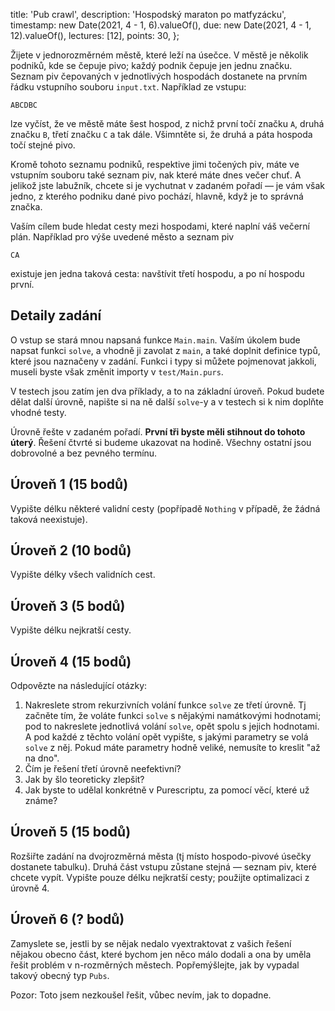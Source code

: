   title: 'Pub crawl',
  description: 'Hospodský maraton po matfyzácku',
  timestamp: new Date(2021, 4 - 1, 6).valueOf(),
  due: new Date(2021, 4 - 1, 12).valueOf(),
  lectures: [12],
  points: 30,
};

Žijete v jednorozměrném městě, které leží na úsečce. V městě je několik podniků, kde se čepuje pivo; každý podnik čepuje jen jednu značku. Seznam piv čepovaných v jednotlivých hospodách dostanete na prvním řádku vstupního souboru `input.txt`. Například ze vstupu:

```
ABCDBC
```

lze vyčíst, že ve městě máte šest hospod, z nichž první točí značku `A`, druhá značku `B`, třetí značku `C` a tak dále. Všimntěte si, že druhá a páta hospoda točí stejné pivo.

Kromě tohoto seznamu podniků, respektive jimi točených piv, máte ve vstupním souboru také seznam piv, nak které máte dnes večer chuť. A jelikož jste labužník, chcete si je vychutnat v zadaném pořadí — je vám však jedno, z kterého podniku dané pivo pochází, hlavně, když je to správná značka.

Vaším cílem bude hledat cesty mezi hospodami, které naplní váš večerní plán. Například pro výše uvedené město a seznam piv

```
CA
```

existuje jen jedna taková cesta: navštívit třetí hospodu, a po ní hospodu první.

## Detaily zadání

O vstup se stará mnou napsaná funkce `Main.main`. Vaším úkolem bude napsat funkci `solve`, a vhodně ji zavolat z `main`, a také doplnit definice typů, které jsou naznačeny v zadání. Funkci i typy si můžete pojmenovat jakkoli, museli byste však změnit importy v `test/Main.purs`.

V testech jsou zatím jen dva příklady, a to na základní úroveň. Pokud budete dělat další úrovně, napište si na ně další `solve`-y a v testech si k nim doplňte vhodné testy.

Úrovně řešte v zadaném pořadí. **První tři byste měli stihnout do tohoto úterý**. Řešení čtvrté si budeme ukazovat na hodině. Všechny ostatní jsou dobrovolné a bez pevného termínu.

## Úroveň 1 (15 bodů)

Vypište délku některé validní cesty (popřípadě `Nothing` v případě, že žádná taková neexistuje).

## Úroveň 2 (10 bodů)

Vypište délky všech validních cest.

## Úroveň 3 (5 bodů)

Vypište délku nejkratší cesty.

## Úroveň 4 (15 bodů)

Odpovězte na následující otázky:

1. Nakreslete strom rekurzivních volání funkce `solve` ze třetí úrovně. Tj začněte tím, že voláte funkci `solve` s nějakými namátkovými hodnotami; pod to nakreslete jednotlivá volání `solve`, opět spolu s jejich hodnotami. A pod každé z těchto volání opět vypište, s jakými parametry se volá `solve` z něj. Pokud máte parametry hodně veliké, nemusíte to kreslit "až na dno".
2. Čím je řešení třetí úrovně neefektivní?
3. Jak by šlo teoreticky zlepšit?
4. Jak byste to udělal konkrétně v Purescriptu, za pomocí věcí, které už známe?

## Úroveň 5 (15 bodů)

Rozšiřte zadání na dvojrozměrná města (tj místo hospodo-pivové úsečky dostanete tabulku). Druhá část vstupu zůstane stejná — seznam piv, které chcete vypít. Vypište pouze délku nejkratší cesty; použijte optimalizaci z úrovně 4.

## Úroveň 6 (? bodů)

Zamyslete se, jestli by se nějak nedalo vyextraktovat z vašich řešení nějakou obecno část, které bychom jen něco málo dodali a ona by uměla řešit problém v n-rozměrných městech. Popřemýšlejte, jak by vypadal takový obecný typ `Pubs`.

Pozor: Toto jsem nezkoušel řešit, vůbec nevím, jak to dopadne.
